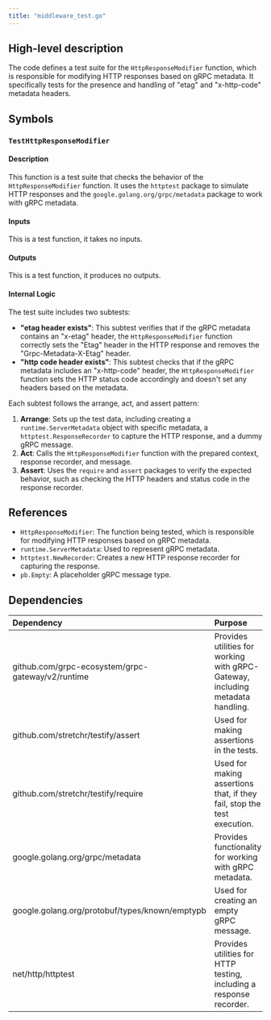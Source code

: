 ```yaml
---
title: "middleware_test.go"
---
```


## High-level description
The code defines a test suite for the `HttpResponseModifier` function, which is responsible for modifying HTTP responses based on gRPC metadata. It specifically tests for the presence and handling of "etag" and "x-http-code" metadata headers.

## Symbols
### `TestHttpResponseModifier`
#### Description
This function is a test suite that checks the behavior of the `HttpResponseModifier` function. It uses the `httptest` package to simulate HTTP responses and the `google.golang.org/grpc/metadata` package to work with gRPC metadata.

#### Inputs
This is a test function, it takes no inputs.

#### Outputs
This is a test function, it produces no outputs.

#### Internal Logic
The test suite includes two subtests:

* **"etag header exists"**: This subtest verifies that if the gRPC metadata contains an "x-etag" header, the `HttpResponseModifier` function correctly sets the "Etag" header in the HTTP response and removes the "Grpc-Metadata-X-Etag" header.
* **"http code header exists"**: This subtest checks that if the gRPC metadata includes an "x-http-code" header, the `HttpResponseModifier` function sets the HTTP status code accordingly and doesn't set any headers based on the metadata.

Each subtest follows the arrange, act, and assert pattern:

1. **Arrange**: Sets up the test data, including creating a `runtime.ServerMetadata` object with specific metadata, a `httptest.ResponseRecorder` to capture the HTTP response, and a dummy gRPC message.
2. **Act**: Calls the `HttpResponseModifier` function with the prepared context, response recorder, and message.
3. **Assert**: Uses the `require` and `assert` packages to verify the expected behavior, such as checking the HTTP headers and status code in the response recorder.

## References
* `HttpResponseModifier`: The function being tested, which is responsible for modifying HTTP responses based on gRPC metadata.
* `runtime.ServerMetadata`: Used to represent gRPC metadata.
* `httptest.NewRecorder`: Creates a new HTTP response recorder for capturing the response.
* `pb.Empty`: A placeholder gRPC message type.

## Dependencies
| Dependency | Purpose |
|:-----------|:--------|
| github.com/grpc-ecosystem/grpc-gateway/v2/runtime | Provides utilities for working with gRPC-Gateway, including metadata handling. |
| github.com/stretchr/testify/assert | Used for making assertions in the tests. |
| github.com/stretchr/testify/require | Used for making assertions that, if they fail, stop the test execution. |
| google.golang.org/grpc/metadata | Provides functionality for working with gRPC metadata. |
| google.golang.org/protobuf/types/known/emptypb | Used for creating an empty gRPC message. |
| net/http/httptest | Provides utilities for HTTP testing, including a response recorder. |
